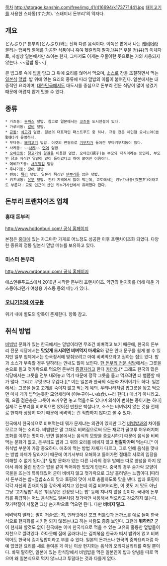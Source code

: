 [[목차]]
http://storage.kanshin.com/free/img_41/416694/k173771441.jpg
[[돼지고기]]를 사용한 스타동(すた丼). '스태미너 돈부리'의 약자다.
== 개요 ==
どんぶり[* 톤부리(とんぶり)와는 전혀 다른 음식이다. 이쪽은 밭에서 나는 [[캐비어]]라 불리는 댑싸리 열매를 가공한 식품이니 혹여 헷갈리지 말자.]/丼[* 우물 정(井)의 이체자로, 사실상 일본에서만 쓰이는 한자, 그마저도 이제는 우물이란 뜻으로는 거의 사용되지 않는다. ~~덮밥 동~~]

큰 밥그릇 속에 [[밥]]을 담고 그 위에 요리를 얹어서 먹으며, [[소스]]로 간을 조절하면서 먹는 [[일본]]식 [[덮밥]]. 밥 위에 얹는 요리의 종류에 따라 덮밥의 이름이 붙여진다. 일본에서는 대중적인 요리이며, [[대한민국]]에서도 대도시를 중심으로 돈부리 전문 식당이 많이 생겼기 때문에 어렵지 않게 맛볼 수 있다.

== 종류 ==
 * 가츠동: [[돈까스]] 덮밥. 참고로 일본에서는 [[코렁탕|코츠동]] 도시전설이 있다.
 * 가루비동: [[갈비]] 덮밥.
 * [[규동]]: [[쇠고기]] 덮밥. 일본의 대표적인 패스트푸드 중 하나. 규동 전문 체인점 요시노야(吉野家)가 유명하다.
 * 부타동: [[돼지고기]] 덮밥. 이것의 변형으로 [[기무치]]가 들어간 부타키무치동이 있다.
 * 사케동: ~~[[사케]]~~ [[연어]] 덮밥
 * [[오야코동]]: [[닭고기]]와 [[달걀]]을 이용한 덮밥. 오야코(親子)는 부모와 자식이라는 뜻인데, 부모인 닭과 자식인 달걀이 같이 들어갔다고 하여 붙여진 이름이다.
 * 에비가츠동: [[새우튀김]] 덮밥
 * 우나기동: [[장어]] 덮밥
 * 텐동: [[튀김]] 덮밥. 일본식 튀김인 [[덴뿌라]]를 얹은 덮밥.
 * 키츠네동: [[유부]] 덮밥. 킨키 지역에서 많이 먹는데, 교토에서는 키누가사동(衣笠丼)이라고도 부른다. 교토 인근의 산인 키누가사산에서 유래했다 한다.
== 돈부리 프랜차이즈 업체 ==
=== 홍대 돈부리 ===
[[http://www.hddonburi.com/ 공식 홈페이지]]

본점은 [[홍대]]에 있는 자그마한 가게로 어느정도 성공한 이후 프랜차이즈화 되었다. 다양한 종류의 정통 일본식 덮밥 메뉴를 보유하고 있다.

=== 미스터 돈부리 ===
[[http://www.mrdonburi.com/ 공식 홈페이지]]

에스엔큐푸드스에서 2010년 시작한 돈부리 프랜차이즈. 약간의 현지화를 더해 매운 가츠동이라던가 여성용 가츠동 등의 메뉴가 있다.

=== [[오니기리와 이규동]] ===

위키 내에 별도의 항목이 존재한다. 항목 참고.

== 취식 방법 ==
[[비빔밥]] 문화가 있는 한국에서는 덮밥이라면 무조건 비벼먹고 보기 때문에, 한국의 돈부리 전문 식당에서는 '''맛있게 드시려면 비벼먹지 마세요'''와 같은 안내 문구를 쉽게 볼 수 있지만 일부 업체에서는 한국정서에 맞춰보려고 아예 비벼먹으라고 권하는 집도 있다. 밥과 소스가 부족할 경우 말하라는 안내도 많이 보인다. [http://gall.dcgame.in/list.php?id=touhou&no=1545265&page=1&search_pos=-1537747&k_type=1110&keyword=%EB%8F%88%EB%B6%80%EB%A6%AC&bbs= 한 돈부리 전문 식당]에서는 그릇을 손으로 들고 젓가락으로 먹으면 돈부리 [[종결자]]라고 한다 [[카더라]].[* 그래도 한국의 많은 식당에서는 그릇을 전부 내려놓고 먹기 때문에 정작 그릇을 들고 먹으려면 더 뻘쭘할 때가 많다. 그리고 무엇보다 무겁다.][* 이는 일본과 한국의 식문화 차이이기도 하다. 일본에서는 그릇을 들고 고개를 숙이지 않고 먹는게 예의. 우리나라처럼 밥그릇을 놓고 먹으면 마치 개가 밥먹는듯한 모양새라며 (이누구이~いぬ食い~라 한다.) 매너가 아니라고. 뭐, 요즘 젊은층은 그릇이 뜨거우면 놓고 먹을수도 있다며 의식이 변하는 중이기는 하다] 실제로 돈부리를 비벼먹으면 얹어진 반찬은 박살나고, 소스는 비벼먹지 않는 것을 전제로 한지라 상당히 짜기 때문에 비벼먹는 건 적합하지 않다고 볼 수 있다.

한국에서 한국식으로 비벼먹는데 뭐가 문제냐는 의견이 있지만 그건 [[비빔밥]]과의 차이를 모르고 하는 소리다. 비빔밥은 말 그대로 비벼짐으로써 모든 재료가 골고루 어우러지며 조화를 이루는 맛이다. 반면 일본에서는 음식의 모양을 중요시하기 때문에 음식을 비벼먹는 문화가 없고, 돈부리도 밥과 그 위의 요리를 비비지 않고 '''번갈아가며''' 먹는다.[* 이 취식법 부분이 가장 중요하다. 애초에 먹는 방법 자체가 다르고, 그로 인해 음식을 맛내는 방법 자체가 달라지기 때문에 여기서부터 오해하고 들어가면 절대로 서로의 입장을 이해할 수 없게 된다.][* 덮밥 문화가 있는 다른 나라의 경우 밥에는 따로 양념을 하지 않아서 위에 올린 반찬과 밥을 같이 먹어야만 맛있게 만든다. 중국의 경우 숟가락 모양이 국물을 뜨는데 특화돼있어 굳이 비비지 않고 젓가락으로 그냥 흘려넣는 느낌이다.]따라서 돈부리는 밥+덮밥소스의 맛과 토핑의 맛이 서로 충돌하도록 맛을 낸다. 밥과 토핑이 각각 자신의 존재이유를 강하게 외치고 있는데 이걸 비벼버리면, 이 맛도 저 맛도 아닌 그냥 '고기덮밥' 혹은 '튀김넣은 간장맛 나는 밥' 등에 지나지 않을 것이다. 국내에 돈부리를 취급하는 어느 음식점도 일본처럼 젓가락만 사용해서 먹으라고 강요하지 않는다. 젓가락질이 서툴면 그냥 숟가락으로 먹으면 된다. 다만 '''비비지 말고'''.
 
비벼먹지 말라는 말이 거슬렸는지, 인터넷에선 포크 커틀릿과 돈까스를 예로 들며 한국식으로 현지화를 시키면 되지 않겠는냐고 하는 사람도 종종 보인다. 그런데 '''뭐하러?''' 굳이 현지화 할것도 없이 한국에는 이미 한국식으로 먹을 수 있는 고유의 훌륭한 덮밥들이 지천으로 깔려있다. 하다못해 집에 굴러다니는 김치볶음 한국자 떠서 밥위에 얹고 비벼 먹어도 한국식 김치덮밥이라고 부를 수 있다. 일본의 돈까스나 한국의 중화요리처럼 아예 없었던 요리를 새로 들여온 게 아닌 이상 현지화는 음식의 오리지널리티를 죽일 뿐이다. 바꿔 말하면, 일본에 있는 한식당에서 비빔밥을 먹은 일본인이 밥과 양념을 따로 먹으며 왜 일본식으로 먹지 않느냐고 투덜대는 것과 다를게 없다.
